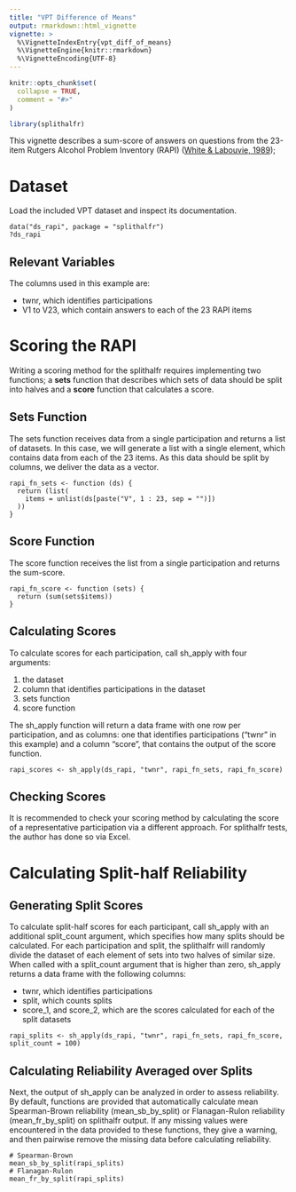 ```yaml
---
title: "VPT Difference of Means"
output: rmarkdown::html_vignette
vignette: >
  %\VignetteIndexEntry{vpt_diff_of_means}
  %\VignetteEngine{knitr::rmarkdown}
  %\VignetteEncoding{UTF-8}
---
```


```r
knitr::opts_chunk$set(
  collapse = TRUE,
  comment = "#>"
)
```

```r
library(splithalfr)
```
This vignette describes a sum-score of answers on questions from the 23-item Rutgers Alcohol Problem Inventory (RAPI)
([White & Labouvie, 1989](https://research.alcoholstudies.rutgers.edu/rapi));

# Dataset
Load the included VPT dataset and inspect its documentation.
```
data("ds_rapi", package = "splithalfr")
?ds_rapi
```
## Relevant Variables
The columns used in this example are:

* twnr, which identifies participations
* V1 to V23, which contain answers to each of the 23 RAPI items

# Scoring the RAPI
Writing a scoring method for the splithalfr requires implementing two functions; a **sets** function that describes which sets of data should be split into halves and a **score** function that calculates a score. 

## Sets Function
The sets function receives data from a single participation and returns a list of datasets. In this case, we will generate a list with a single element, which contains data from each of the 23 items. As this data should be split by columns, we deliver the data as a vector.
```
rapi_fn_sets <- function (ds) {
  return (list(
    items = unlist(ds[paste("V", 1 : 23, sep = "")])
  ))
}
```

## Score Function
The score function receives the list from a single participation and returns the sum-score.
```
rapi_fn_score <- function (sets) {
  return (sum(sets$items))
}
```

## Calculating Scores
To calculate scores for each participation, call sh_apply with four arguments: 

1. the dataset
2. column that identifies participations in the dataset
3. sets function
4. score function

The sh_apply function will return a data frame with one row per participation, and as columns: one that identifies participations ("twnr" in this example) and a column "score", that contains the output of the score function.
```
rapi_scores <- sh_apply(ds_rapi, "twnr", rapi_fn_sets, rapi_fn_score)
```

## Checking Scores
It is recommended to check your scoring method by calculating the score of a representative participation via a different approach. For splithalfr tests, the author has done so via Excel. 

# Calculating Split-half Reliability

## Generating Split Scores
To calculate split-half scores for each participant, call sh_apply with an additional split_count argument, which specifies how many splits should be calculated. For each participation and split, the splithalfr will randomly divide the dataset of each element of sets into two halves of similar size. When called with a split_count argument that is higher than zero, sh_apply returns a data frame with the following columns:

* twnr, which identifies participations
* split, which counts splits
* score_1, and score_2, which are the scores calculated for each of the split datasets

```
rapi_splits <- sh_apply(ds_rapi, "twnr", rapi_fn_sets, rapi_fn_score, split_count = 100)
```

## Calculating Reliability Averaged over Splits
Next, the output of sh_apply can be analyzed in order to assess reliability. By default, functions are provided that automatically calculate mean Spearman-Brown reliability (mean_sb_by_split) or Flanagan-Rulon reliability (mean_fr_by_split) on splithalfr output. If any missing values were encountered in the data provided to these functions, they give a warning, and then pairwise remove the missing data before calculating reliability.
```
# Spearman-Brown
mean_sb_by_split(rapi_splits)
# Flanagan-Rulon
mean_fr_by_split(rapi_splits)
```





